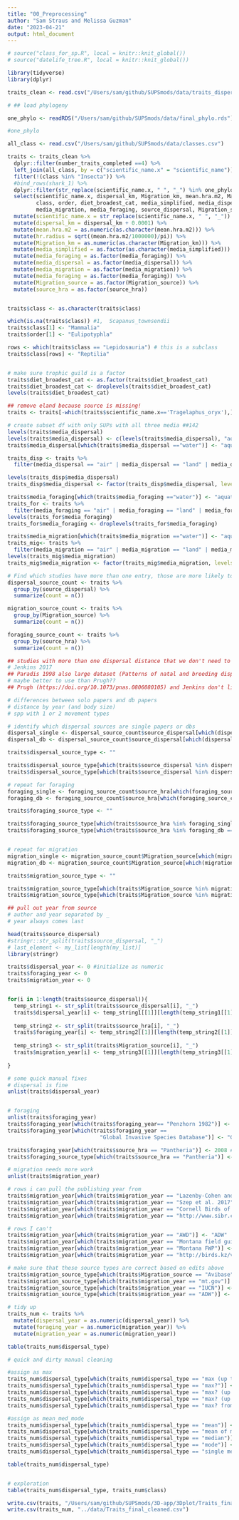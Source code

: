 ```yaml
---
title: "00_Preprocessing"
author: "Sam Straus and Melissa Guzman"
date: "2023-04-21"
output: html_document
---
```


``` r
# source("class_for_sp.R", local = knitr::knit_global())
# source("datelife_tree.R", local = knitr::knit_global())

library(tidyverse)
library(dplyr)

```

```r
traits_clean <- read.csv("/Users/sam/github/SUPSmods/data/traits_dispersal_type_meanmedmax.csv", fileEncoding="latin1")

# ## load phylogeny

one_phylo <- readRDS("/Users/sam/github/SUPSmods/data/final_phylo.rds")

#one_phylo

all_class <- read.csv("/Users/sam/github/SUPSmods/data/classes.csv")

traits <- traits_clean %>% 
  dplyr::filter(number_traits_completed ==4) %>% 
  left_join(all_class, by = c("scientific_name.x" = "scientific_name")) %>% 
  filter(!(class %in% "Insecta")) %>% 
  #bind_rows(shark_1) %>% 
  dplyr::filter(str_replace(scientific_name.x, " ", "_") %in% one_phylo$tip.label) %>% 
  select(scientific_name.x, dispersal_km, Migration_km, mean.hra.m2, Mass_kg, 
         class, order, diet_broadest_cat, media_simplified, media_dispersal, 
         media_migration, media_foraging, source_dispersal, Migration_source, source_hra, dispersal_type) %>% 
  mutate(scientific_name.x = str_replace(scientific_name.x, " ", "_")) %>% 
  mutate(dispersal_km = dispersal_km + 0.0001) %>% 
  mutate(mean.hra.m2 = as.numeric(as.character(mean.hra.m2))) %>% 
  mutate(hr.radius = sqrt((mean.hra.m2/1000000)/pi)) %>% 
  mutate(Migration_km = as.numeric(as.character(Migration_km))) %>% 
  mutate(media_simplified = as.factor(as.character(media_simplified))) %>% 
  mutate(media_foraging = as.factor(media_foraging)) %>% 
  mutate(media_dispersal = as.factor(media_dispersal)) %>% 
  mutate(media_migration = as.factor(media_migration)) %>% 
  mutate(media_foraging = as.factor(media_foraging)) %>% 
  mutate(Migration_source = as.factor(Migration_source)) %>% 
  mutate(source_hra = as.factor(source_hra))


traits$class <- as.character(traits$class)

which(is.na(traits$class)) #1, 	Scapanus_townsendii
traits$class[1] <- "Mammalia" 
traits$order[1] <- "Eulipotyphla" 

rows <- which(traits$class == "Lepidosauria") # this is a subclass
traits$class[rows] <- "Reptilia"


# make sure trophic guild is a factor
traits$diet_broadest_cat <- as.factor(traits$diet_broadest_cat)
traits$diet_broadest_cat <- droplevels(traits$diet_broadest_cat)
levels(traits$diet_broadest_cat)

## remove eland because source is missing!
traits <- traits[-which(traits$scientific_name.x=='Tragelaphus_oryx'),]

```


```r
# create subset df with only SUPs with all three media ##142
levels(traits$media_dispersal)
levels(traits$media_dispersal) <- c(levels(traits$media_dispersal), "aquatic")
traits$media_dispersal[which(traits$media_dispersal =="water")] <- "aquatic"

traits_disp <- traits %>% 
  filter(media_dispersal == "air" | media_dispersal == "land" | media_dispersal == "aquatic"| media_dispersal == "marine")

levels(traits_disp$media_dispersal)
traits_disp$media_dispersal <- factor(traits_disp$media_dispersal, levels = c("air", "aquatic", "land", "marine"))

traits$media_foraging[which(traits$media_foraging =="water")] <- "aquatic"
traits_for <- traits %>% 
  filter(media_foraging == "air" | media_foraging == "land" | media_foraging == "aquatic"| media_foraging == "marine")
levels(traits_for$media_foraging)
traits_for$media_foraging <- droplevels(traits_for$media_foraging)

traits$media_migration[which(traits$media_migration =="water")] <- "aquatic"
traits_mig<- traits %>% 
  filter(media_migration == "air" | media_migration == "land" | media_migration == "aquatic"| media_migration == "marine")
levels(traits_mig$media_migration)
traits_mig$media_migration <- factor(traits_mig$media_migration, levels = c("air", "aquatic", "land", "marine"))

```


```r
# Find which studies have more than one entry, those are more likely to be the databases
dispersal_source_count <- traits %>% 
  group_by(source_dispersal) %>% 
  summarize(count = n())

migration_source_count <- traits %>% 
  group_by(Migration_source) %>% 
  summarize(count = n())

foraging_source_count <- traits %>% 
  group_by(source_hra) %>% 
  summarize(count = n())

## studies with more than one dispersal distance that we don't need to pull individual years from:
# Jenkins 2017
## Paradis 1998 also large dataset (Patterns of natal and breeding dispersal in birds)
# maybe better to use than Prugh??
## Prugh (https://doi.org/10.1073/pnas.0806080105) and Jenkins don't list data source

# differences between solo papers and db papers
# distance by year (and body size)
# spp with 1 or 2 movement types

# identify which dispersal sources are single papers or dbs
dispersal_single <- dispersal_source_count$source_dispersal[which(dispersal_source_count$count == 1)]
dispersal_db <- dispersal_source_count$source_dispersal[which(dispersal_source_count$count != 1)]

traits$dispersal_source_type <- ""

traits$dispersal_source_type[which(traits$source_dispersal %in% dispersal_single == TRUE)] <- "single"
traits$dispersal_source_type[which(traits$source_dispersal %in% dispersal_db == TRUE)] <- "db"

# repeat for foraging
foraging_single <- foraging_source_count$source_hra[which(foraging_source_count$count == 1)]
foraging_db <- foraging_source_count$source_hra[which(foraging_source_count$count != 1)]

traits$foraging_source_type <- ""

traits$foraging_source_type[which(traits$source_hra %in% foraging_single == TRUE)] <- "single"
traits$foraging_source_type[which(traits$source_hra %in% foraging_db == TRUE)] <- "db"


# repeat for migration
migration_single <- migration_source_count$Migration_source[which(migration_source_count$count == 1)]
migration_db <- migration_source_count$Migration_source[which(migration_source_count$count != 1)]

traits$migration_source_type <- ""

traits$migration_source_type[which(traits$Migration_source %in% migration_single == TRUE)] <- "single"
traits$migration_source_type[which(traits$Migration_source %in% migration_db == TRUE)] <- "db"


```


```r
## pull out year from source
# author and year separated by _
# year always comes last

head(traits$source_dispersal)
#stringr::str_split(traits$source_dispersal, "_")
# last_element <- my_list[length(my_list)]
library(stringr)

traits$dispersal_year <- 0 #initialize as numeric
traits$foraging_year <- 0
traits$migration_year <- 0


for(i in 1:length(traits$source_dispersal)){
  temp_string1 <- str_split(traits$source_dispersal[i], "_")
  traits$dispersal_year[i] <- temp_string1[[1]][length(temp_string1[[1]])]
  
  temp_string2 <- str_split(traits$source_hra[i], "_")
  traits$foraging_year[i] <- temp_string2[[1]][length(temp_string2[[1]])]
  
  temp_string3 <- str_split(traits$Migration_source[i], "_")
  traits$migration_year[i] <- temp_string3[[1]][length(temp_string3[[1]])]
  
}

# some quick manual fixes
# dispersal is fine
unlist(traits$dispersal_year)


# foraging
unlist(traits$foraging_year)
traits$foraging_year[which(traits$foraging_year== "Penzhorn 1982")] <- 1982
traits$foraging_year[which(traits$foraging_year == 
                             "Global Invasive Species Database")] <- "GISD"

traits$foraging_year[which(traits$source_hra == "Pantheria")] <- 2008 #also this is a db even though we only have 1 entry
traits$foraging_source_type[which(traits$source_hra == "Pantheria")] <- "db" 

# migration needs more work
unlist(traits$migration_year)

# rows i can pull the publishing year from
traits$migration_year[which(traits$migration_year == "Lazenby-Cohen and Cockburn 1991")] <- 1991
traits$migration_year[which(traits$migration_year == "Szep et al. 2017")] <- 2017
traits$migration_year[which(traits$migration_year == "Cornell Birds of North America")] <- 2004 # publishing year of book
traits$migration_year[which(traits$migration_year == "http://www.sibr.com/mammals/M154.html")] <- 1999

# rows I can't
traits$migration_year[which(traits$migration_year == "AWD")] <- "ADW"
traits$migration_year[which(traits$migration_year == "Montana field guide")] <- "mt.gov"
traits$migration_year[which(traits$migration_year == "Montana FWP")] <- "mt.gov"
traits$migration_year[which(traits$migration_year == "http://birds.kz/v2taxon.php?l=en&s=85 + google earth")] <- "KZ Birds"

# make sure that these source types are correct based on edits above
traits$migration_source_type[which(traits$Migration_source == "Avibase")] <- "db" 
traits$migration_source_type[which(traits$migration_year == "mt.gov")] <- "db" 
traits$migration_source_type[which(traits$migration_year == "IUCN")] <- "db" 
traits$migration_source_type[which(traits$migration_year == "ADW")] <- "db" 

# tidy up
traits_num <- traits %>% 
  mutate(dispersal_year = as.numeric(dispersal_year)) %>% 
  mutate(foraging_year = as.numeric(migration_year)) %>% 
  mutate(migration_year = as.numeric(migration_year))

```

```r
table(traits_num$dispersal_type)

# quick and dirty manual cleaning

#assign as max
traits_num$dispersal_type[which(traits_num$dispersal_type == "max (up to)")] <- "max"
traits_num$dispersal_type[which(traits_num$dispersal_type == "max?")] <- "max"
traits_num$dispersal_type[which(traits_num$dispersal_type == "max? (up to)")] <- "max"
traits_num$dispersal_type[which(traits_num$dispersal_type == "max? (up to)")] <- "max"
traits_num$dispersal_type[which(traits_num$dispersal_type == "max? from map")] <- "max"

#assign as mean_med_mode
traits_num$dispersal_type[which(traits_num$dispersal_type == "mean")] <- "mean_med_mode"
traits_num$dispersal_type[which(traits_num$dispersal_type == "mean of medians")] <- "mean_med_mode"
traits_num$dispersal_type[which(traits_num$dispersal_type == "median")] <- "mean_med_mode"
traits_num$dispersal_type[which(traits_num$dispersal_type == "mode")] <- "mean_med_mode"
traits_num$dispersal_type[which(traits_num$dispersal_type == "single measure")] <- "mean_med_mode"

table(traits_num$dispersal_type)


# exploration
table(traits_num$dispersal_type, traits_num$class)


```

```r
write.csv(traits, "/Users/sam/github/SUPSmods/3D-app/3Dplot/Traits_final.csv")
write.csv(traits_num, "../data/Traits_final_cleaned.csv")
```